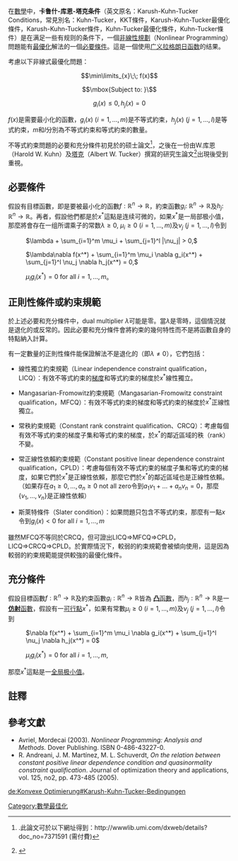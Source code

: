 {{noteTA
|1=zh-tw:最佳化;zh-cn:最优化;
|2=zh-tw:限制;zh-cn:约束;
|3=zh-tw:卡羅需;zh-cn:卡鲁什;
|4=zh-tw:研討生;zh-cn:研究生;
}}

在[[數學|數學]]中，'''卡鲁什-库恩-塔克条件'''（英文原名：Karush-Kuhn-Tucker Conditions，常見別名：Kuhn-Tucker，KKT條件，Karush-Kuhn-Tucker最優化條件，Karush-Kuhn-Tucker條件，Kuhn-Tucker最優化條件，Kuhn-Tucker條件）是在满足一些有规则的条件下，一個[[非線性規劃|非線性規劃]]（Nonlinear Programming）問題能有[[最優化|最優化]]解法的一個[[必要條件|必要條件]]。這是一個使用[[廣義化|广义]][[拉格朗日乘數|拉格朗日函数]]的结果。

考慮以下非線式最優化問題：

:<math> \min\limits_{x}\;\; f(x) </math>

:<math> \mbox{Subject to: }\ </math>

::<math> g_i(x) \le 0 , h_j(x) = 0</math>

<math>f(x)</math>是需要最小化的函數，<math>g_i (x)\ (i = 1, \ldots,m)</math>是不等式約束，<math>h_j (x)\ (j = 1,\ldots,l)</math>是等式約束，<math>m</math>和<math>l</math>分別為不等式約束和等式約束的數量。

不等式約束問題的必要和充分條件初見於{{link-en|卡鲁什|William Karush}}的硕士論文<ref>{{cite paper|author=W. Karush|title=Minima of Functions of Several Variables with Inequalities as Side Constraints
|version=M.Sc. Dissertation|publisher=Dept. of Mathematics, Univ. of Chicago, Chicago, Illinois|date=1939}}.此論文可於以下網址得到：http://wwwlib.umi.com/dxweb/details?doc_no=7371591{{Dead link}} (需付費)</ref>，之後在一份由W.库恩（Harold W. Kuhn）及[[塔克|塔克]]（Albert W. Tucker）撰寫的研究生論文<ref>{{cite conference
| first = H. W.
| last = Kuhn
| coauthors = Tucker, A. W.
| booktitle = Proceedings of 2nd Berkeley Symposium
| pages = 481-492
| title=Nonlinear programming
| publisher = University of California Press
| date = 1951
| location = Berkeley
}}</ref>出現後受到重視。

== 必要條件 ==
假設有目標函數，即是要被最小化的函數<math>f : \mathbb{R}^n \rightarrow \mathbb{R}</math>，約束函數<math>g_i : \,\!\mathbb{R}^n \rightarrow \mathbb{R}</math>及<math>h_j : \,\!\mathbb{R}^n \rightarrow \mathbb{R}</math>。再者，假設他們都是於<math>x^*</math>這點是连续可微的，如果<math>x^*</math>是一局部极小值，那麼將會存在一组所谓乘子的常数<math>\lambda \ge 0</math>, <math>\mu_i \ge 0\ (i = 1,\ldots,m)</math>及<math>\nu_j\ (j = 1,...,l)</math>令到
: <math>\lambda + \sum_{i=1}^m \mu_i + \sum_{j=1}^l |\nu_j| > 0,</math>

: <math>\lambda\nabla f(x^*) + \sum_{i=1}^m \mu_i \nabla g_i(x^*) + \sum_{j=1}^l \nu_j \nabla h_j(x^*) = 0,</math>

: <math>\mu_i g_i (x^*) = 0\; \mbox{for all}\; i = 1,\ldots,m</math>。

== 正則性條件或約束規範==

於上述必要和充分條件中，dual multiplier <math>\lambda</math>可能是零。當<math>\lambda</math>是零時，這個情況就是退化的或反常的。因此必要和充分條件會將約束的幾何特性而不是將函數自身的特點納入計算。

有一定數量的正則性條件能保證解法不是退化的（即<math>\lambda \ne 0</math>），它們包括：

*線性獨立約束規範（Linear independence constraint qualification，LICQ）：有效不等式約束的[[梯度|梯度]]和等式約束的梯度於<math>x^*</math>線性獨立。

* Mangasarian-Fromowitz約束規範（Mangasarian-Fromowitz constraint qualification，MFCQ）：有效不等式約束的梯度和等式約束的梯度於<math>x^*</math>正線性獨立。

*常秩約束規範（Constant rank constraint qualification、CRCQ）：考慮每個有效不等式約束的梯度子集和等式約束的梯度，於<math>x^*</math>的鄰近區域的秩（rank）不變。

*常正線性依賴約束規範（Constant positive linear dependence constraint qualification，CPLD）：考慮每個有效不等式約束的梯度子集和等式約束的梯度，如果它們於<math>x^*</math>是正線性依賴，那麼它們於<math>x^*</math>的鄰近區域也是正線性依賴。（如果存在<math>a_1\geq 0,\ldots,a_n\geq 0</math> not all zero令到<math>a_1v_1+\ldots+a_nv_n=0</math>，那麼<math>\{v_1,\ldots,v_n\}</math>是正線性依賴）

*斯萊特條件（Slater condition）：如果問題只包含不等式約束，那麼有一點<math>x</math>令到<math>g_i(x) < 0</math> for all <math>i = 1,\ldots,m</math>

雖然MFCQ不等同於CRCQ，但可證出LICQ=>MFCQ=>CPLD，LICQ=>CRCQ=>CPLD。於實際情況下，較弱的約束規範會被傾向使用，這是因為較弱的約束規範能提供較強的最優化條件。

== 充分條件 ==

假設目標函數<math>f: \mathbb{R}^n \rightarrow \mathbb{R}</math>及約束函數<math>g_i : \mathbb{R}^n \rightarrow \mathbb{R}</math>皆為
[[凸函數|'''凸'''函數]]，而<math>h_j : \mathbb{R}^n \rightarrow \mathbb{R}</math>是一[[仿射變換|'''仿射'''函數]]，假設有一[[可行點|可行點]]<math>x^*</math>，如果有常數<math>\mu_i \ge 0\ (i = 1,\ldots,m)</math>及<math>\nu_j\ (j = 1,\ldots,l)</math>令到

: <math>\nabla f(x^*) + \sum_{i=1}^m \mu_i \nabla g_i(x^*) + \sum_{j=1}^l \nu_j \nabla h_j(x^*) = 0 </math>

: <math>\mu_i g_i (x^*) = 0\; \mbox{for all}\; i = 1,\ldots,m,</math>

那麼<math>x^*</math>這點是一[[極值|全局极小值]]。

==註釋==
{{reflist}}

==參考文獻==
{{refbegin}}
* Avriel, Mordecai (2003). ''Nonlinear Programming: Analysis and Methods.'' Dover Publishing. ISBN 0-486-43227-0.
* R. Andreani, J. M. Martínez, M. L. Schuverdt, ''On the relation between constant positive linear dependence condition and quasinormality constraint qualification''. Journal of optimization theory and applications, vol. 125, no2, pp. 473-485 (2005).
{{refend}}

[[Category:數學最佳化|Category:數學最佳化]]

[[de:Konvexe_Optimierung#Karush-Kuhn-Tucker-Bedingungen|de:Konvexe Optimierung#Karush-Kuhn-Tucker-Bedingungen]]